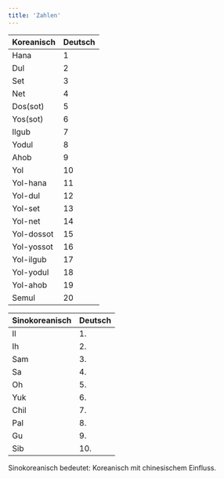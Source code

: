 ```yaml
---
title: 'Zahlen'
---
```



| Koreanisch | Deutsch |
| ---------- | ------- |
| Hana       | 1       |
| Dul        | 2       |
| Set        | 3       |
| Net        | 4       |
| Dos(sot)   | 5       |
| Yos(sot)   | 6       |
| Ilgub      | 7       |
| Yodul      | 8       |
| Ahob       | 9       |
| Yol        | 10      |
| Yol-hana   | 11      |
| Yol-dul    | 12      |
| Yol-set    | 13      |
| Yol-net    | 14      |
| Yol-dossot | 15      |
| Yol-yossot | 16      |
| Yol-ilgub  | 17      |
| Yol-yodul  | 18      |
| Yol-ahob   | 19      |
| Semul      | 20      |

| Sinokoreanisch | Deutsch |
| -------------- | ------- |
| Il             | 1.      |
| Ih             | 2.      |
| Sam            | 3.      |
| Sa             | 4.      |
| Oh             | 5.      |
| Yuk            | 6.      |
| Chil           | 7.      |
| Pal            | 8.      |
| Gu             | 9.      |
| Sib            | 10.     |

<div
    class="not-prose inline-block p-4 mb-4 text-sm text-blue-800 rounded-lg bg-blue-50 dark:bg-gray-800 dark:text-blue-400"
    role="alert"
>
    Sinokoreanisch bedeutet: Koreanisch mit chinesischem Einfluss.
</div>
<br />

<RefLink
    text="Mehr Details"
    href="https://de.wikibooks.org/wiki/Koreanisch:_Zahlen"
    external
/>
